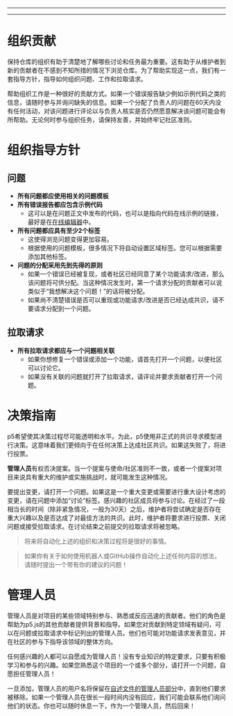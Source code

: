 
  ---
  
  ---
  # 组织贡献
保持仓库的组织有助于清楚地了解哪些讨论和任务最为重要。这有助于从维护者到新的贡献者在不感到不知所措的情况下浏览仓库。为了帮助实现这一点，我们有一套指导方针，指导如何组织问题、工作和拉取请求。

帮助组织工作是一种很好的贡献方式。如果一个错误报告缺少例如示例代码之类的信息，请随时参与并询问缺失的信息。如果一个分配了负责人的问题在60天内没有任何活动，对该问题进行评论以与负责人核实是否仍然愿意解决该问题可能会有所帮助。无论何时参与组织任务，请保持友善，并始终牢记社区准则。

# 组织指导方针

## 问题
- **所有问题都应使用相关的问题模板**
- **所有错误报告都应包含示例代码**
  - 这可以是在问题正文中发布的代码，也可以是指向代码在线示例的链接，最好是在[在线编辑器](https://editor.p5js.org)中。
- **所有问题都应具有至少2个标签**
  - 这使得浏览问题变得更加容易。
  - 根据使用的问题模板，很多情况下将自动设置区域标签。您可以根据需要添加其他标签。
- **问题的分配采用先到先得的原则**
  - 如果一个错误已经被复现，或者社区已经同意了某个功能请求/改进，那么该问题将可供分配。当这种情况发生时，第一个请求分配的贡献者可以说类似于“我想解决这个问题！”的话将被分配。
  - 如果尚不清楚错误是否可以重现或功能请求/改进是否已经达成共识，请不要请求分配到一个问题。

## 拉取请求
- **所有拉取请求都应与一个问题相关联**
  - 如果你想修复一个错误或添加一个功能，请首先打开一个问题，以便社区可以讨论它。
  - 如果没有关联的问题就打开了拉取请求，请评论并要求贡献者打开一个问题。



# 决策指南
p5希望使其决策过程尽可能透明和水平。为此，p5使用非正式的共识寻求模型进行决策。这意味着我们更倾向于在任何决策上达成社区共识。如果这失败了，将进行投票。

**管理人员**有权否决提案。当一个提案与使命/社区准则不一致，或者一个提案对项目来说具有重大的维护或实施挑战时，就可能发生这种情况。

要提出变更，请打开一个问题。如果这是一个重大变更或需要进行重大设计考虑的变更，请在问题中添加“讨论”标签。感兴趣的社区成员将参与讨论。在经过了一段相当长的时间（除非紧急情况，一般为30天）之后，维护者将尝试确定是否存在重大兴趣以及是否达成了对最佳方法的共识。此时，维护者将要求进行投票、关闭问题或接受拉取请求。在讨论结束之前提交的拉取请求将被忽略。

> 将来将自动化上述的组织和决策过程将是很好的事情。

> 如果你有关于如何使用机器人或GitHub操作自动化上述任何内容的想法，请随时提出一个带有你的建议的问题！



# 管理人员

管理人员是对项目的某些领域特别参与、熟悉或反应迅速的贡献者。他们的角色是帮助为p5.js的其他贡献者提供背景和指导。如果您对贡献到特定领域有疑问，可以在问题或拉取请求中标记列出的管理人员。他们也可能对功能请求发表意见，并在社区的参与下指导该领域的整体方向。

任何感兴趣的人都可以自愿成为管理人员！没有专业知识的特定要求，只要有积极学习和参与的兴趣。如果您熟悉这个项目的一个或多个部分，请打开一个问题，自愿担任管理人员！

一旦添加，管理人员的用户名将保留在[自述文件的管理人员部分](https://github.com/processing/p5.js#stewards)中，直到他们要求被移除。如果一个管理人员在很长一段时间内没有回应，我们可能会联系他们询问他们的状态。你也可以随时休息一下，作为一个管理人员，然后回来！

  